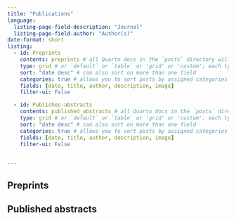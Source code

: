 ```yaml
---
title: "Publications"
language:
  listing-page-field-description: "Journal"
  listing-page-field-author: "Author(s)"
date-format: short
listing:
  - id: Preprints
    contents: preprints # all Quarto docs in the `posts` directory will be included on your listing page. use this if only want to include .qmd files: posts/**/*.qmd
    type: grid # or `default` or `table` or 'grid' or 'custom'; each type has its own set of yaml options to include
    sort: "date desc" # can also sort on more than one field
    categories: true # allows you to sort posts by assigned categories 
    fields: [date, title, author, description, image]
    filter-ui: False

  - id: Publishes-abstracts
    contents: published_abstracts # all Quarto docs in the `posts` directory will be included on your listing page. use this if only want to include .qmd files: posts/**/*.qmd
    type: grid # or `default` or `table` or 'grid' or 'custom'; each type has its own set of yaml options to include
    sort: "date desc" # can also sort on more than one field
    categories: true # allows you to sort posts by assigned categories 
    fields: [date, title, author, description, image]
    filter-ui: False

  
---
```



## Preprints

:::{#Preprints}
:::

## Published abstracts

:::{#Publishes-abstracts}
:::


